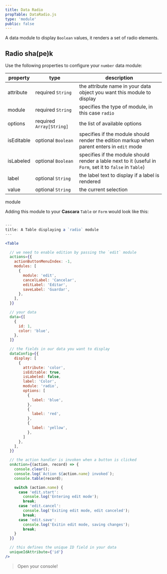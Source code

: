 ```yaml
---
title: Data Radio
propTable: DataRadio.js
type: 'module'
public: false
---
```


A data module to display `Boolean` values, it renders a set of radio elements.

## Radio sha(pe)k

Use the following properties to configure your `number` data module:

| property   | type                     | description                                                                                               |
| ---------- | ------------------------ | --------------------------------------------------------------------------------------------------------- |
| attribute  | required `String`        | the attribute name in your data object you want this module to display                                    |
| module     | required `String`        | specifies the type of module, in this case `radio`                                                        |
| options    | required `Array[String]` | the list of available options                                                                             |
| isEditable | optional `Boolean`       | specifies if the module should render the edition markup when parent enters in `edit` mode                |
| isLabeled  | optional `Boolean`       | specifies if the module should render a lable next to it (useful in `Form`, set it to `false` in `Table`) |
| label      | optional `String`        | the label text to display if a label is rendered                                                          |
| value      | optional `String`        | the current selection                                                                                     |

module

Adding this module to your **Cascara** `Table` or `Form` would look like this:

```jsx

---
title: A Table displaying a `radio` module
---

<Table

  // we need to enable edition by passing the `edit` module
  actions={{
    actionButtonMenuIndex: -1,
    modules: [
      {
        module: 'edit',
        cancelLabel: 'Cancelar',
        editLabel: 'Editar',
        saveLabel: 'Guardar',
      },
    ],
  }}

  // your data
  data={[
    {
      id: 1,
      color: 'blue',
    },
  ]}

  // the fields in our data you want to display
  dataConfig={{
    display: [
      {
        attribute: 'color',
        isEditable: true,
        isLabeled: false,
        label: 'Color',
        module: 'radio',
        options: [
          {
            label: 'blue',
          },
          {
            label: 'red',
          },
          {
            label: 'yellow',
          },
        ]
      },
    ],
  }}

  // the action handler is invoken when a button is clicked
  onAction={(action, record) => {
    console.clear();
    console.log(`Action ${action.name} invoked`);
    console.table(record);

    switch (action.name) {
      case 'edit.start':
        console.log('Entering edit mode');
        break;
      case 'edit.cancel':
        console.log('Exiting edit mode, edit canceled');
        break;
      case 'edit.save':
        console.log('Exitin edit mode, saving changes');
        break;
    }
  }}

  // this defines the unique ID field in your data
  uniqueIdAttribute={'id'}
/>
```

> Open your console!
